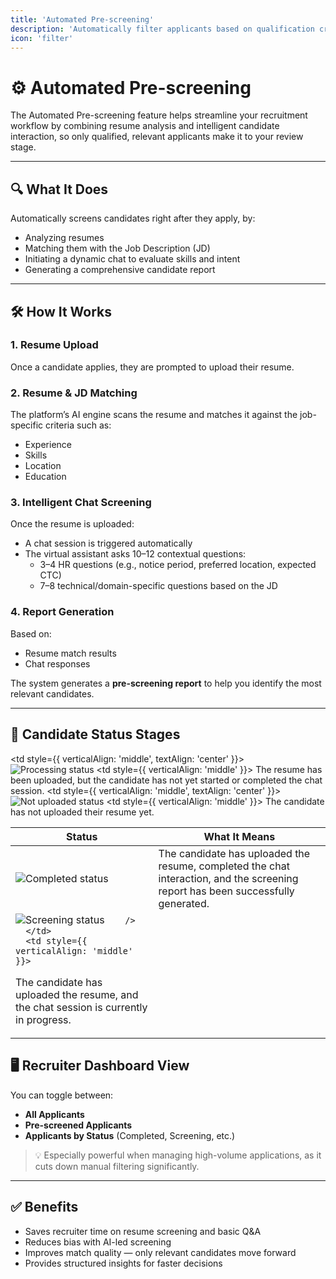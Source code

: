 ```yaml
---
title: 'Automated Pre-screening'
description: 'Automatically filter applicants based on qualification criteria before shortlisting.'
icon: 'filter'
---
```


# ⚙️ Automated Pre-screening

The Automated Pre-screening feature helps streamline your recruitment workflow by combining resume analysis and intelligent candidate interaction, so only qualified, relevant applicants make it to your review stage.

---

## 🔍 What It Does

Automatically screens candidates right after they apply, by:

- Analyzing resumes  
- Matching them with the Job Description (JD)  
- Initiating a dynamic chat to evaluate skills and intent  
- Generating a comprehensive candidate report  

---

## 🛠 How It Works

### 1. Resume Upload  
Once a candidate applies, they are prompted to upload their resume.

### 2. Resume & JD Matching  
The platform’s AI engine scans the resume and matches it against the job-specific criteria such as:

- Experience  
- Skills  
- Location  
- Education  

### 3. Intelligent Chat Screening  
Once the resume is uploaded:

- A chat session is triggered automatically  
- The virtual assistant asks 10–12 contextual questions:
  - 3–4 HR questions (e.g., notice period, preferred location, expected CTC)  
  - 7–8 technical/domain-specific questions based on the JD  

### 4. Report Generation  
Based on:

- Resume match results  
- Chat responses  

The system generates a **pre-screening report** to help you identify the most relevant candidates.

---
## 🧾 Candidate Status Stages
<table>
  <thead>
    <tr className="text-lg">
      <th>Status</th>
      <th>What It Means</th>
    </tr>
  </thead>
  <tbody>
    <tr>
      <td  style={{ verticalAlign: 'middle', textAlign: 'center' }}>
        <img
          src="/images/completed.svg"
          alt="Completed status"
        />
      </td>
      <td style={{ verticalAlign: 'middle' }}  >
The candidate has uploaded the resume, completed the chat interaction, and the screening report has been successfully generated.
      </td>
    </tr>
    <tr>
      <td style={{ verticalAlign: 'middle', textAlign: 'center' }}>
        <img
          src="/images/screening.svg"
          alt="Screening status"
          
        />
      </td>
      <td style={{ verticalAlign: 'middle' }}>
The candidate has uploaded the resume, and the chat session is currently in progress.
      </td>
    </tr>
    <tr>
      <td style={{ verticalAlign: 'middle', textAlign: 'center' }}>
        <img
          src="/images/processing.svg"
          alt="Processing status"
        />
      </td>
      <td style={{ verticalAlign: 'middle' }}>
The resume has been uploaded, but the candidate has not yet started or completed the chat session.
      </td>
    </tr>
    <tr>
      <td style={{ verticalAlign: 'middle', textAlign: 'center' }}>
        <img
          src="/images/not-uploaded.svg"
          alt="Not uploaded status"
        />
      </td>
      <td style={{ verticalAlign: 'middle' }}>
The candidate has not uploaded their resume yet.
      </td>
    </tr>
  </tbody>
</table>


## 🖥️ Recruiter Dashboard View

You can toggle between:

- **All Applicants**  
- **Pre-screened Applicants**  
- **Applicants by Status** (Completed, Screening, etc.)

> 💡 Especially powerful when managing high-volume applications, as it cuts down manual filtering significantly.

---

## ✅ Benefits

- Saves recruiter time on resume screening and basic Q&A  
- Reduces bias with AI-led screening  
- Improves match quality — only relevant candidates move forward  
- Provides structured insights for faster decisions  
